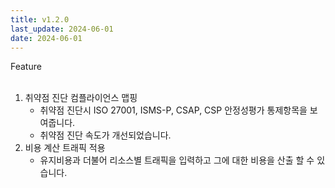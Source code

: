 ```yaml
---
title: v1.2.0
last_update: 2024-06-01
date: 2024-06-01
---
```



<div className={styles.tag} data-type="feature">
    Feature
</div>
<br/>

1. 취약점 진단 컴플라이언스 맵핑
    - 취약점 진단시 ISO 27001, ISMS-P, CSAP, CSP 안정성평가 통제항목을 보여줍니다.
    - 취약점 진단 속도가 개선되었습니다.
2. 비용 계산 트래픽 적용
    - 유지비용과 더불어 리소스별 트래픽을 입력하고 그에 대한 비용을 산출 할 수 있습니다.
